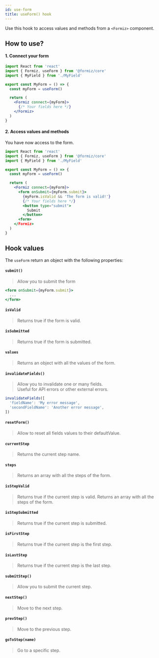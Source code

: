 ```yaml
---
id: use-form
title: useForm() hook
---
```



Use this hook to access values and methods from a `<Formiz>` component.

## How to use?

#### 1. Connect your form

```jsx
import React from 'react'
import { Formiz, useForm } from '@formiz/core'
import { MyField } from './MyField'

export const MyForm = () => {
  const myForm = useForm()

  return (
    <Formiz connect={myForm}>
      {/* Your fields here */}
    </Formiz>
  )
}
```

#### 2. Access values and methods

You have now access to the form.

```jsx
import React from 'react'
import { Formiz, useForm } from '@formiz/core'
import { MyField } from './MyField'

export const MyForm = () => {
  const myForm = useForm()

  return (
    <Formiz connect={myForm}>
      <form onSubmit={myForm.submit}>
        {myForm.isValid && 'The form is valid!'}
        {/* Your fields here */}
        <button type="submit">
          Submit
        </button>
      <form>
    </Formiz>
  )
}
```

## Hook values

The `useForm` return an object with the following properties:

#### `submit()`

> Allow you to submit the form

```jsx
<form onSubmit={myForm.submit}>
  ...
</form>
```

#### `isValid`

> Returns true if the form is valid.

#### `isSubmitted`

> Returns true if the form is submitted.

#### `values`

> Returns an object with all the values of the form.

#### `invalidateFields()`

> Allow you to invalidate one or many fields.<br />
> Useful for API errors or other external errors.

```js
invalidateFields([
  'fieldName': 'My error message',
  'secondFieldName': 'Another error message',
])
```

<NotImplemented of="invalidateFields()" />

#### `resetForm()`

> Allow to reset all fields values to their defaultValue.

<NotImplemented of="resetForm()" />


#### `currentStep`

> Returns the current step name.

#### `steps`

> Returns an array with all the steps of the form.

#### `isStepValid`

> Returns true if the current step is valid.
> Returns an array with all the steps of the form.

#### `isStepSubmitted`

> Returns true if the current step is submitted.

#### `isFirstStep`

> Returns true if the current step is the first step.

#### `isLastStep`

> Returns true if the current step is the last step.

#### `submitStep()`

> Allow you to submit the current step.

#### `nextStep()`

> Move to the next step.

#### `prevStep()`

> Move to the previous step.

#### `goToStep(name)`

> Go to a specific step.

